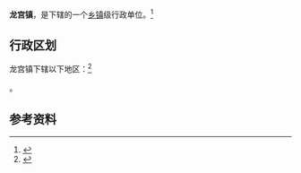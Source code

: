 {{中国乡级行政区|52/04/02/103/000}}

'''龙宫镇'''，是{{PRC admin/fullname|52/04/02/103/000|3}}下辖的一个[[乡镇|乡镇]]级行政单位。<ref>{{PRC admin/ref sgc|{{PRC admin/parent|52/04/02/103/000}}}}</ref>

== 行政区划 ==

龙宫镇下辖以下地区：<ref>{{PRC admin/ref sgc|52/04/02/103/000}}</ref>

{{PRC admin/children|52/04/02/103/000}}。

== 参考资料 ==

{{reflist}}

{{行政区划小作品}}
{{PRC admin/navcat|52/04/02/103/000}}